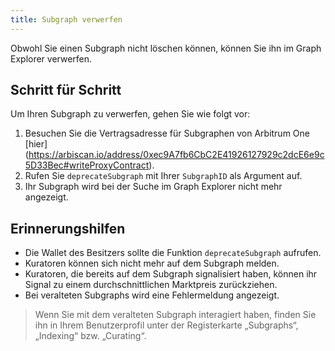 ```yaml
---
title: Subgraph verwerfen
---
```


Obwohl Sie einen Subgraph nicht löschen können, können Sie ihn im Graph Explorer verwerfen.

## Schritt für Schritt

Um Ihren Subgraph zu verwerfen, gehen Sie wie folgt vor:

1. Besuchen Sie die Vertragsadresse für Subgraphen von Arbitrum One [hier] (https://arbiscan.io/address/0xec9A7fb6CbC2E41926127929c2dcE6e9c5D33Bec#writeProxyContract).
2. Rufen Sie `deprecateSubgraph` mit Ihrer `SubgraphID` als Argument auf.
3. Ihr Subgraph wird bei der Suche im Graph Explorer nicht mehr angezeigt.

## Erinnerungshilfen

- Die Wallet des Besitzers sollte die Funktion `deprecateSubgraph` aufrufen.
- Kuratoren können sich nicht mehr auf dem Subgraph melden.
- Kuratoren, die bereits auf dem Subgraph signalisiert haben, können ihr Signal zu einem durchschnittlichen Marktpreis zurückziehen.
- Bei veralteten Subgraphs wird eine Fehlermeldung angezeigt.

> Wenn Sie mit dem veralteten Subgraph interagiert haben, finden Sie ihn in Ihrem Benutzerprofil unter der Registerkarte „Subgraphs“, „Indexing“ bzw. „Curating“.
